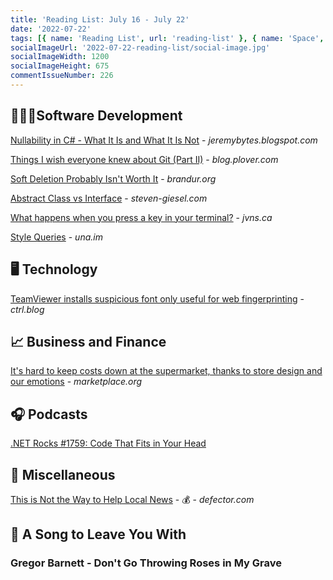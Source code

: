 ```yaml
---
title: 'Reading List: July 16 - July 22'
date: '2022-07-22'
tags: [{ name: 'Reading List', url: 'reading-list' }, { name: 'Space', url: 'space'}, { name: 'Remote Work', url: 'remote-work'}, { name: 'Development', url: 'development'}]
socialImageUrl: '2022-07-22-reading-list/social-image.jpg'
socialImageWidth: 1200
socialImageHeight: 675
commentIssueNumber: 226
---
```


## 👨🏼‍💻Software Development

[Nullability in C# - What It Is and What It Is Not](https://jeremybytes.blogspot.com/2022/07/nullability-in-c-what-it-is-and-what-it.html) - *jeremybytes.blogspot.com*

[Things I wish everyone knew about Git (Part II)](https://blog.plover.com/prog/git/tips-2.html) - *blog.plover.com*

[Soft Deletion Probably Isn't Worth It](https://brandur.org/soft-deletion) - *brandur.org*

[Abstract Class vs Interface](https://steven-giesel.com/blogPost/3992a289-4cc9-460c-b484-0cc137cccafa) - *steven-giesel.com*

[What happens when you press a key in your terminal?](https://jvns.ca/blog/2022/07/20/pseudoterminals/) - *jvns.ca*

[Style Queries](https://una.im/style-queries/) - *una.im*

## 🖥 Technology

[TeamViewer installs suspicious font only useful for web fingerprinting](https://www.ctrl.blog/entry/teamviewer-font-privacy.html) - *ctrl.blog*

## 📈 Business and Finance

[It's hard to keep costs down at the supermarket, thanks to store design and our emotions](https://www.marketplace.org/2022/07/19/supermarket-design-emotions-impulse-buys/) - *marketplace.org*

## 🎧 Podcasts

[.NET Rocks #1759: Code That Fits in Your Head](https://www.dotnetrocks.com/default.aspx?ShowNum=1759)

## 🎒 Miscellaneous

[This is Not the Way to Help Local News](https://defector.com/this-is-not-the-way-to-help-local-news/) - 💰 - *defector.com*

## 🎵 A Song to Leave You With

### Gregor Barnett - Don't Go Throwing Roses in My Grave

<YouTubeEmbed
    id="liHH9TIY-Ik"
    title="Gregor Barnett - Don't Go Throwing Roses in My Grave"
/>